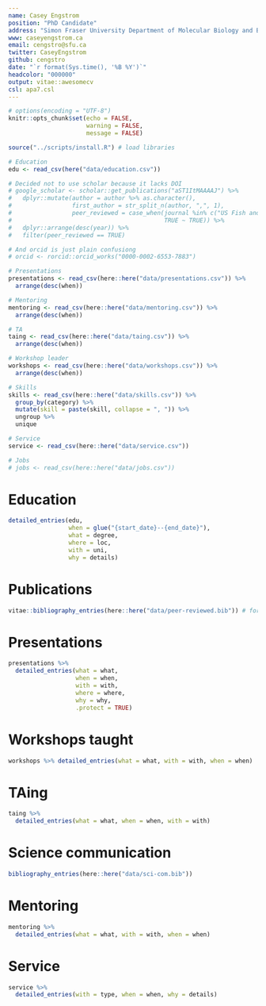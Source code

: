 ```yaml
---
name: Casey Engstrom
position: "PhD Candidate"
address: "Simon Fraser University Department of Molecular Biology and Biochemistry"
www: caseyengstrom.ca
email: cengstro@sfu.ca
twitter: CaseyEngstrom
github: cengstro
date: "`r format(Sys.time(), '%B %Y')`"
headcolor: "000000"
output: vitae::awesomecv
csl: apa7.csl
---
```


```r
# options(encoding = "UTF-8")
knitr::opts_chunk$set(echo = FALSE, 
                      warning = FALSE,
                      message = FALSE)

source("../scripts/install.R") # load libraries
```


```r

# Education
edu <- read_csv(here("data/education.csv"))

# Decided not to use scholar because it lacks DOI
# google_scholar <- scholar::get_publications("aST1ItMAAAAJ") %>%
#   dplyr::mutate(author = author %>% as.character(),
#                 first_author = str_split_n(author, ",", 1),
#                 peer_reviewed = case_when(journal %in% c("US Fish and Wildl. Serv. Rep., AMNWR") ~ FALSE,
#                                           TRUE ~ TRUE)) %>%
#   dplyr::arrange(desc(year)) %>%
#   filter(peer_reviewed == TRUE)

# And orcid is just plain confusiong
# orcid <- rorcid::orcid_works("0000-0002-6553-7883")

# Presentations
presentations <- read_csv(here::here("data/presentations.csv")) %>% 
  arrange(desc(when))

# Mentoring
mentoring <- read_csv(here::here("data/mentoring.csv")) %>% 
  arrange(desc(when))

# TA
taing <- read_csv(here::here("data/taing.csv")) %>% 
  arrange(desc(when))

# Workshop leader
workshops <- read_csv(here::here("data/workshops.csv")) %>% 
  arrange(desc(when))

# Skills
skills <- read_csv(here::here("data/skills.csv")) %>% 
  group_by(category) %>% 
  mutate(skill = paste(skill, collapse = ", ")) %>% 
  ungroup %>% 
  unique

# Service
service <- read_csv(here::here("data/service.csv"))

# Jobs
# jobs <- read_csv(here::here("data/jobs.csv"))
```

# Education 
```r
detailed_entries(edu, 
                 when = glue("{start_date}--{end_date}"),
                 what = degree,
                 where = loc,
                 with = uni,
                 why = details)

```

# Publications

<!-- I made folders for my publications in Zotero, and exported as Better Bibtex. (Check export settings in preferences) -->

```r
vitae::bibliography_entries(here::here("data/peer-reviewed.bib")) # formatted bibliography as per csl
```


<!-- \pagebreak -->

# Presentations

```r
presentations %>%
  detailed_entries(what = what,
                   when = when,
                   with = with,
                   where = where,
                   why = why,
                   .protect = TRUE)
```

# Workshops taught

```r
workshops %>% detailed_entries(what = what, with = with, when = when)
```

# TAing

```r
taing %>%
  detailed_entries(what = what, when = when, with = with)
```

# Science communication

```r
bibliography_entries(here::here("data/sci-com.bib"))
```

# Mentoring

```r
mentoring %>%
  detailed_entries(what = what, with = with, when = when)
```

# Service

```r
service %>%
  detailed_entries(with = type, when = when, why = details)
```

